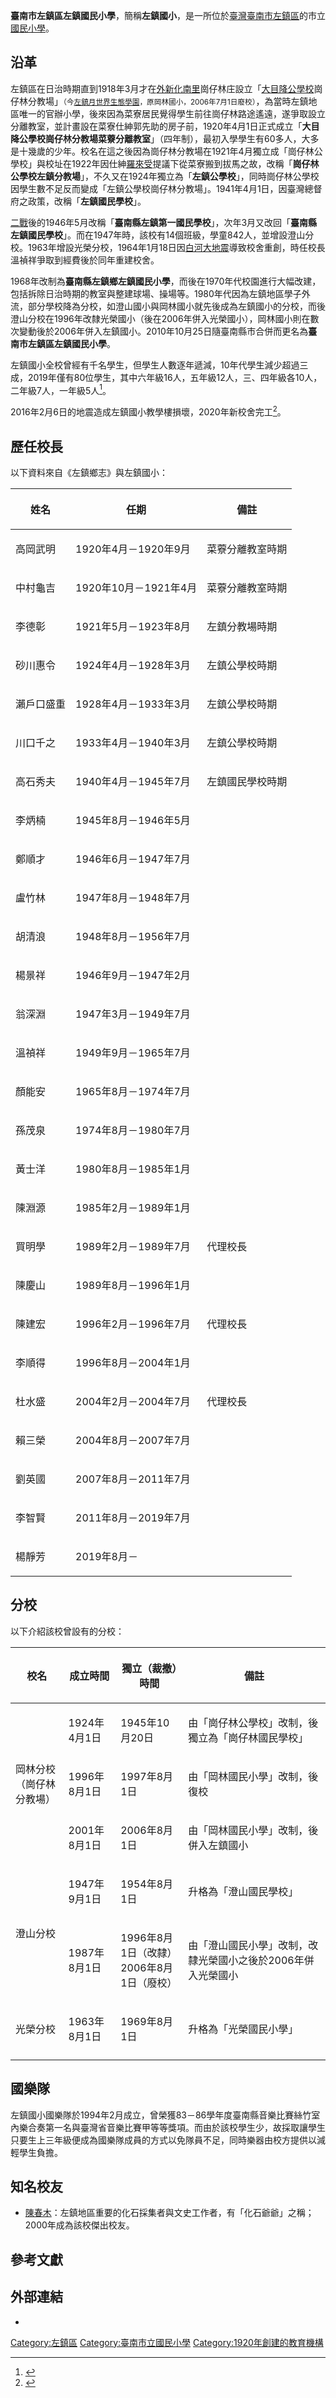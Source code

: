 {{Onesource|time=2022-05-20T03:26:30+00:00}}
{{Infobox School
|name           = 臺南市左鎮區左鎮國民小學 
|other_name     = 
|image          = [[File:左鎮國小校門.jpg|250px]]
|motto          = 
|established    = 1920年4月1日
|postcode       = 713
|country        = {{TWN}}
|type           = 市立國民小學
|affiliation    = 公立
|district       = 左鎮區中正里、左鎮里、睦光里、岡林里、草山里、二寮里、-{內庄里}-
|grades         = 幼兒園、一年級、二年級、三年級、四年級、五年級、六年級
|president      = 
|principal      = 楊靜芳
|dean           = 
|faculty        = 19
|staff          = 6
|students       = 51
|classes        = 6
|conference     = 
|colors         =
|mascot         = 
|free_label     = 校名更易
|free_text      = 
*大目降公學校崗仔林分教場<br/>菜藔分離教室<br>1920年4月1日
*崗仔林公學校菜藔分離教室<br>1921年4月1日
*崗仔林公學校左鎮分教場<br>1922年4月1日
*左鎮公學校<br/>1924年4月1日
*左鎮國民學校<br/>1941年4月1日
*左鎮第一國民學校<br/>1946年5月
*左鎮國民學校<br/>1947年3月
*左鎮國民小學<br/>1968年8月1日
|magazine       =
|address        = 臺南市左鎮區中正里7號
|tel            =
|fax            = 
|information    =
|website        = {{URL|https://www.tjes.tn.edu.tw/}}
}}
'''臺南市左鎮區左鎮國民小學'''，簡稱'''左鎮國小'''，是一所位於[[臺灣|臺灣]][[臺南市|臺南市]][[左鎮區|左鎮區]]的市立[[國民小學|國民小學]]{{r|志2}}。

== 沿革 ==
左鎮區在日治時期直到1918年3月才在[[外新化南里|外新化南里]]崗仔林庄設立「[[臺南市新化區新化國民小學|大目降公學校]]崗仔林分教場」<small>（今[[左鎮月世界生態學園|左鎮月世界生態學園]]，原岡林國小，2006年7月1日廢校）</small>，為當時左鎮地區唯一的官辦小學，後來因為菜寮居民覺得學生前往崗仔林路途遙遠，遂爭取設立分離教室，並計畫設在菜寮仕紳郭先助的房子前{{r|志2}}，1920年4月1日正式成立「'''大目降公學校崗仔林分教場菜藔分離教室'''」（四年制），最初入學學生有60多人，大多是十幾歲的少年{{r|志2}}。校名在這之後因為崗仔林分教場在1921年4月獨立成「崗仔林公學校」與校址在1922年因仕紳[[羅來受|羅來受]]提議下從菜寮搬到拔馬之故，改稱「'''崗仔林公學校左鎮分教場'''」，不久又在1924年獨立為「'''左鎮公學校'''」，同時崗仔林公學校因學生數不足反而變成「左鎮公學校崗仔林分教場」{{r|志2}}。1941年4月1日，因臺灣總督府之政策，改稱「'''左鎮國民學校'''」{{r|志2}}。

[[二戰|二戰]]後的1946年5月改稱「'''臺南縣左鎮第一國民學校'''」，次年3月又改回「'''臺南縣左鎮國民學校'''」{{r|志2}}。而在1947年時，該校有14個班級，學童842人，並增設澄山分校{{r|志2}}。1963年增設光榮分校，1964年1月18日因[[1964年白河地震|白河大地震]]導致校舍重創，時任校長溫禎祥爭取到經費後於同年重建校舍{{r|志2}}。

1968年改制為'''臺南縣左鎮鄉左鎮國民小學'''，而後在1970年代校園進行大幅改建，包括拆除日治時期的教室與整建球場、操場等{{r|志2}}。1980年代因為左鎮地區學子外流，部分學校降為分校，如澄山國小與岡林國小就先後成為左鎮國小的分校，而後澄山分校在1996年改隸光榮國小（後在2006年併入光榮國小），岡林國小則在數次變動後於2006年併入左鎮國小{{r|志2}}。2010年10月25日隨臺南縣市合併而更名為'''臺南市左鎮區左鎮國民小學'''。

左鎮國小全校曾經有千名學生，但學生人數逐年遞減，10年代學生減少超過三成，2019年僅有80位學生，其中六年級16人，五年級12人，三、四年級各10人，二年級7人，一年級5人<ref>{{cite news |title=你的家鄉會消失嗎 |url=https://event.gvm.com.tw/201902_Placemaking/ |accessdate=2022-05-20 |work=遠見雜誌 |date=2019-02}}</ref>。

2016年2月6日的地震造成左鎮國小教學樓損壞，2020年新校舍完工<ref>{{cite news |author1=劉秀芬 |title=左鎮國小百年校慶 校友回娘家相見歡 |url=https://www.chinatimes.com/realtimenews/20200624005626-260421?chdtv |accessdate=2022-05-20 |work=中國時報 |date=2020-06-24}}</ref>。

== 歷任校長 ==
以下資料來自《左鎮鄉志》與左鎮國小{{r|志2}}：
{|class=wikitable
|-
!姓名!!任期!!備註
|-
|高岡武明||1920年4月－1920年9月||菜藔分離教室時期
|-
|中村龜吉||1920年10月－1921年4月||菜藔分離教室時期
|-
|李德彰||1921年5月－1923年8月||左鎮分教場時期
|-
|砂川惠令||1924年4月－1928年3月||左鎮公學校時期
|-
|瀨戶口盛重||1928年4月－1933年3月||左鎮公學校時期
|-
|川口千之||1933年4月－1940年3月||左鎮公學校時期
|-
|高石秀夫||1940年4月－1945年7月||左鎮國民學校時期
|-
|李炳楠||1945年8月－1946年5月||
|-
|鄭順才||1946年6月－1947年7月||
|-
|盧竹林||1947年8月－1948年7月||
|-
|胡清浪||1948年8月－1956年7月||
|-
|楊景祥||1946年9月－1947年2月||
|-
|翁深淵||1947年3月－1949年7月||
|-
|溫禎祥||1949年9月－1965年7月||
|-
|顏能安||1965年8月－1974年7月||
|-
|孫茂泉||1974年8月－1980年7月||
|-
|黃士洋||1980年8月－1985年1月||
|-
|陳淵源||1985年2月－1989年1月||
|-
|買明學||1989年2月－1989年7月||代理校長
|-
|陳慶山||1989年8月－1996年1月||
|-
|陳建宏||1996年2月－1996年7月||代理校長
|-
|李順得||1996年8月－2004年1月||
|-
|杜水盛||2004年2月－2004年7月||代理校長
|-
|賴三榮||2004年8月－2007年7月||
|-
|劉英國||2007年8月－2011年7月||
|-
|李智賢||2011年8月－2019年7月||
|-
|楊靜芳||2019年8月－
|}

== 分校 ==
以下介紹該校曾設有的分校：
{|class=wikitable
!校名!!成立時間!!獨立（裁撤）時間!!備註
|-
|rowspan=3|岡林分校<br/>（崗仔林分教場）||1924年4月1日||1945年10月20日||由「崗仔林公學校」改制，後獨立為「崗仔林國民學校」
|-
|1996年8月1日||1997年8月1日||由「岡林國民小學」改制，後復校
|-
|2001年8月1日||2006年8月1日||由「岡林國民小學」改制，後併入左鎮國小
|-
|rowspan=2|澄山分校||1947年9月1日||1954年8月1日||升格為「澄山國民學校」
|-
|1987年8月1日||1996年8月1日（改隸）<br/>2006年8月1日（廢校）||由「澄山國民小學」改制，改隸光榮國小之後於2006年併入光榮國小
|-
|光榮分校||1963年8月1日||1969年8月1日||升格為「光榮國民小學」
|-
|}

== 國樂隊 ==
左鎮國小國樂隊於1994年2月成立，曾榮獲83－86學年度臺南縣音樂比賽絲竹室內樂合奏第一名與臺灣省音樂比賽甲等等獎項{{r|志2}}。而由於該校學生少，故採取讓學生只要生上三年級便成為國樂隊成員的方式以免隊員不足，同時樂器由校方提供以減輕學生負擔{{r|志2}}。

== 知名校友 ==
*[[陳春木|陳春木]]：左鎮地區重要的化石採集者與文史工作者，有「化石爺爺」之稱；2000年成為該校傑出校友。

==參考文獻==
{{reflist|refs=
<ref name="志2">{{cite book|author=尹章義 總編纂、葉志-{杰}-主撰 |title=《左鎮鄉志》 【下】|publisher=臺南市左鎮區公所 |isbn=978-986-03-2999-5 |pages=656－665、685－692頁|date=2012年6月}}</ref>
}}

== 外部連結 ==
* {{URL|https://www.tjes.tn.edu.tw/|臺南市左鎮區左鎮國民小學}}

{{臺南市國民中小學}}

[[Category:左鎮區|Category:左鎮區]]
[[Category:臺南市立國民小學|Category:臺南市立國民小學]]
[[Category:1920年創建的教育機構|Category:1920年創建的教育機構]]